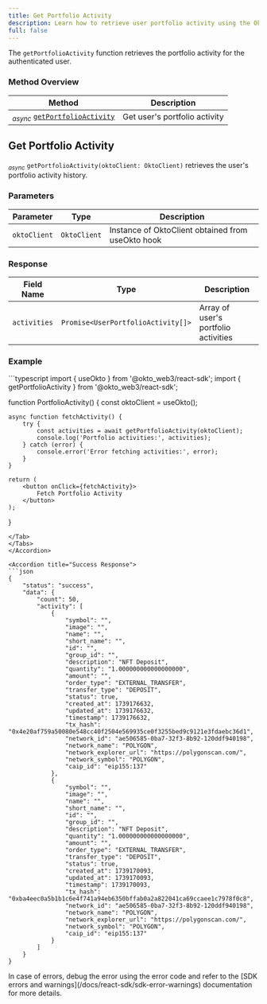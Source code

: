 ```yaml
---
title: Get Portfolio Activity
description: Learn how to retrieve user portfolio activity using the Okto SDK.
full: false
---
```



The `getPortfolioActivity` function retrieves the portfolio activity for the authenticated user.

<ChainSupportStatus 
/>

### Method Overview

| Method | Description |
|---------|-------------|
| <sub><i>async</i></sub> [`getPortfolioActivity`](#get-portfolio-activity) | Get user's portfolio activity |

<div className="method-box">

## Get Portfolio Activity

<sub><i>async</i></sub> `getPortfolioActivity(oktoClient: OktoClient)` retrieves the user's portfolio activity history.

### Parameters

| Parameter | Type | Description |
|-----------|------|-------------|
| `oktoClient` | `OktoClient` | Instance of OktoClient obtained from useOkto hook |

### Response

<Callout title="Success Response">

| Field Name | Type | Description |
|------------|------|-------------|
| `activities` | `Promise<UserPortfolioActivity[]>` | Array of user's portfolio activities |

</Callout>

### Example

<Accordions>
<Accordion title="Usage">
<Tabs items={['TypeScript']}>
<Tab value="TypeScript">
```typescript
import { useOkto } from '@okto_web3/react-sdk';
import { getPortfolioActivity } from '@okto_web3/react-sdk';

function PortfolioActivity() {
    const oktoClient = useOkto();

    async function fetchActivity() {
        try {
            const activities = await getPortfolioActivity(oktoClient);
            console.log('Portfolio activities:', activities);
        } catch (error) {
            console.error('Error fetching activities:', error);
        }
    }

    return (
        <button onClick={fetchActivity}>
            Fetch Portfolio Activity
        </button>
    );
}
```
</Tab>
</Tabs>
</Accordion>

<Accordion title="Success Response">
```json
{
    "status": "success",
    "data": {
        "count": 50,
        "activity": [
            {
                "symbol": "",
                "image": "",
                "name": "",
                "short_name": "",
                "id": "",
                "group_id": "",
                "description": "NFT Deposit",
                "quantity": "1.000000000000000000",
                "amount": "",
                "order_type": "EXTERNAL_TRANSFER",
                "transfer_type": "DEPOSIT",
                "status": true,
                "created_at": 1739176632,
                "updated_at": 1739176632,
                "timestamp": 1739176632,
                "tx_hash": "0x4e20af759a50080e548cc40f2504e569935ce0f3255bed9c9121e3fdaebc36d1",
                "network_id": "ae506585-0ba7-32f3-8b92-120ddf940198",
                "network_name": "POLYGON",
                "network_explorer_url": "https://polygonscan.com/",
                "network_symbol": "POLYGON",
                "caip_id": "eip155:137"
            },
            {
                "symbol": "",
                "image": "",
                "name": "",
                "short_name": "",
                "id": "",
                "group_id": "",
                "description": "NFT Deposit",
                "quantity": "1.000000000000000000",
                "amount": "",
                "order_type": "EXTERNAL_TRANSFER",
                "transfer_type": "DEPOSIT",
                "status": true,
                "created_at": 1739170093,
                "updated_at": 1739170093,
                "timestamp": 1739170093,
                "tx_hash": "0xba4eec0a5b1b1c6e4f741a94eb6350bffab0a2a822041ca69ccaee1c7978f0c8",
                "network_id": "ae506585-0ba7-32f3-8b92-120ddf940198",
                "network_name": "POLYGON",
                "network_explorer_url": "https://polygonscan.com/",
                "network_symbol": "POLYGON",
                "caip_id": "eip155:137"
            }
        ]
    }
}
```
</Accordion>
</Accordions>

</div>

<Callout title="Note">
In case of errors, debug the error using the error code and refer to the [SDK errors and warnings](/docs/react-sdk/sdk-error-warnings) documentation for more details.
</Callout>